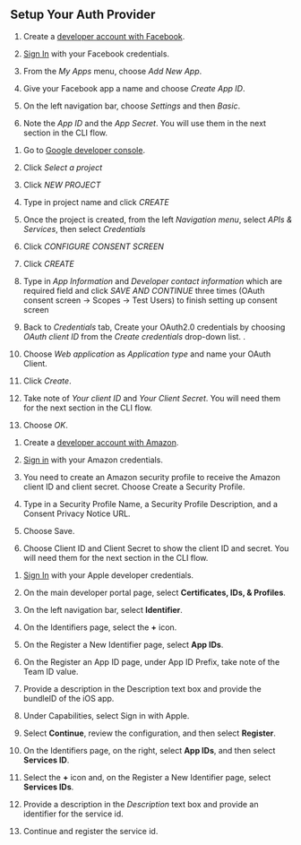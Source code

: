 ## Setup Your Auth Provider

<BlockSwitcher>
<Block name="Facebook Login">

1. Create a [developer account with Facebook](https://developers.facebook.com/docs/facebook-login).

2. [Sign In](https://developers.facebook.com/) with your Facebook credentials.

3. From the *My Apps* menu, choose *Add New App*.
 

4. Give your Facebook app a name and choose *Create App ID*.
 

5. On the left navigation bar, choose *Settings* and then *Basic*.
 

6. Note the *App ID* and the *App Secret*. You will use them in the next section in the CLI flow.

</Block>
<Block name="Google Sign-In">

1. Go to [Google developer console](https://console.developers.google.com).
2. Click *Select a project*
 
3. Click *NEW PROJECT*
 
4. Type in project name and click *CREATE*
 
5. Once the project is created, from the left *Navigation menu*, select *APIs & Services*, then select *Credentials*
 
6. Click *CONFIGURE CONSENT SCREEN*
 
7. Click *CREATE*
 
8. Type in *App Information* and *Developer contact information* which are required field and click *SAVE AND CONTINUE* three times (OAuth consent screen -> Scopes -> Test Users) to finish setting up consent screen
9. Back to *Credentials* tab, Create your OAuth2.0 credentials by choosing *OAuth client ID* from the *Create credentials* drop-down list.
 .
10. Choose *Web application* as *Application type* and name your OAuth Client.
11. Click *Create*.
12. Take note of *Your client ID* and *Your Client Secret*. You will need them for the next section in the CLI flow.
13. Choose *OK*.

</Block>
<Block name="Login with Amazon">

1. Create a [developer account with Amazon](https://developer.amazon.com/login-with-amazon).
2. [Sign in](https://developer.amazon.com/loginwithamazon/console/site/lwa/overview.html) with your Amazon credentials.
3. You need to create an Amazon security profile to receive the Amazon client ID and client secret. Choose Create a Security Profile.
 
4. Type in a Security Profile Name, a Security Profile Description, and a Consent Privacy Notice URL.
 
5. Choose Save.
6. Choose Client ID and Client Secret to show the client ID and secret. You will need them for the next section in the CLI flow.
 

</Block>

<Block name="Sign in with Apple">

1. [Sign In](https://developer.apple.com/account/) with your Apple developer credentials.
2. On the main developer portal page, select **Certificates, IDs, & Profiles**.
3. On the left navigation bar, select **Identifier**.
4. On the Identifiers page, select the **+** icon.
5. On the Register a New Identifier page, select **App IDs**.
6. On the Register an App ID page, under App ID Prefix, take note of the Team ID value.
7. Provide a description in the Description text box and provide the bundleID of the iOS app.
 
8. Under Capabilities, select Sign in with Apple.
9. Select **Continue**, review the configuration, and then select **Register**.
10. On the Identifiers page, on the right, select **App IDs**, and then select **Services ID**.
11. Select the **+** icon and, on the Register a New Identifier page, select **Services IDs**.
12. Provide a description in the *Description* text box and provide an identifier for the service id.
 
13. Continue and register the service id.

</Block>
</BlockSwitcher>
